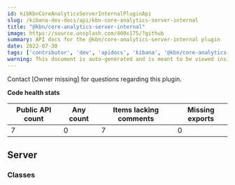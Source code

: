 ```yaml
---
id: kibKbnCoreAnalyticsServerInternalPluginApi
slug: /kibana-dev-docs/api/kbn-core-analytics-server-internal
title: "@kbn/core-analytics-server-internal"
image: https://source.unsplash.com/400x175/?github
summary: API docs for the @kbn/core-analytics-server-internal plugin
date: 2022-07-30
tags: ['contributor', 'dev', 'apidocs', 'kibana', '@kbn/core-analytics-server-internal']
warning: This document is auto-generated and is meant to be viewed inside our experimental, new docs system. Reach out in #docs-engineering for more info.
---
```




Contact [Owner missing] for questions regarding this plugin.

**Code health stats**

| Public API count  | Any count | Items lacking comments | Missing exports |
|-------------------|-----------|------------------------|-----------------|
| 7 | 0 | 7 | 0 |

## Server

### Classes
<DocDefinitionList data={kbnCoreAnalyticsServerInternalObj.server.classes}/>

